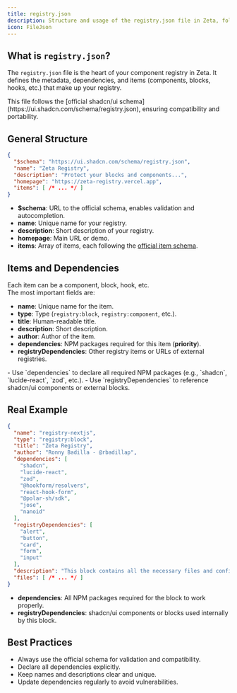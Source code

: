 ```yaml
---
title: registry.json
description: Structure and usage of the registry.json file in Zeta, following the official shadcn/ui schema.
icon: FileJson
---
```


## What is `registry.json`?

The `registry.json` file is the heart of your component registry in Zeta. It defines the metadata, dependencies, and items (components, blocks, hooks, etc.) that make up your registry.

<Callout title="Important">
This file follows the [official shadcn/ui schema](https://ui.shadcn.com/schema/registry.json), ensuring compatibility and portability.
</Callout>

## General Structure

```json lineNumbers
{
  "$schema": "https://ui.shadcn.com/schema/registry.json",
  "name": "Zeta Registry",
  "description": "Protect your blocks and components...",
  "homepage": "https://zeta-registry.vercel.app",
  "items": [ /* ... */ ]
}
```

- **$schema**: URL to the official schema, enables validation and autocompletion.
- **name**: Unique name for your registry.
- **description**: Short description of your registry.
- **homepage**: Main URL or demo.
- **items**: Array of items, each following the [official item schema](https://ui.shadcn.com/schema/registry-item.json).

## Items and Dependencies

Each item can be a component, block, hook, etc.  
The most important fields are:

- **name**: Unique name for the item.
- **type**: Type (`registry:block`, `registry:component`, etc.).
- **title**: Human-readable title.
- **description**: Short description.
- **author**: Author of the item.
- **dependencies**: NPM packages required for this item (**priority**).
- **registryDependencies**: Other registry items or URLs of external registries.

<Callout title="Tip">
- Use `dependencies` to declare all required NPM packages (e.g., `shadcn`, `lucide-react`, `zod`, etc.).  
- Use `registryDependencies` to reference shadcn/ui components or external blocks.
</Callout>

## Real Example

```json
{
  "name": "registry-nextjs",
  "type": "registry:block",
  "title": "Zeta Registry",
  "author": "Ronny Badilla - @rbadillap",
  "dependencies": [
    "shadcn",
    "lucide-react",
    "zod",
    "@hookform/resolvers",
    "react-hook-form",
    "@polar-sh/sdk",
    "jose",
    "nanoid"
  ],
  "registryDependencies": [
    "alert",
    "button",
    "card",
    "form",
    "input"
  ],
  "description": "This block contains all the necessary files and configurations to serve and manage a shadcn/ui component registry, including API protection, and more features.",
  "files": [ /* ... */ ]
}
```

- **dependencies**: All NPM packages required for the block to work properly.
- **registryDependencies**: shadcn/ui components or blocks used internally by this block.

## Best Practices

- Always use the official schema for validation and compatibility.
- Declare all dependencies explicitly.
- Keep names and descriptions clear and unique.
- Update dependencies regularly to avoid vulnerabilities.
